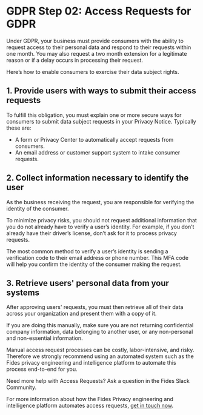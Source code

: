 
# GDPR Step 02: Access Requests for GDPR

Under GDPR, your business must provide consumers with the ability to request access to their personal data and respond to their requests within one month. You may also request a two month extension for a legitimate reason or if a delay occurs in processing their request.

Here’s how to enable consumers to exercise their data subject rights.

## 1. Provide users with ways to submit their access requests

To fulfill this obligation, you must explain one or more secure ways for consumers to submit data subject requests in your Privacy Notice. Typically these are:

- A form or Privacy Center to automatically accept requests from consumers.
- An email address or customer support system to intake consumer requests.

## 2. Collect information necessary to identify the user

As the business receiving the request, you are responsible for verifying the identity of the consumer.

To minimize privacy risks, you should not request additional information that you do not already have to verify a user’s identity. For example, if you don’t already have their driver’s license, don’t ask for it to process privacy requests.

The most common method to verify a user’s identity is sending a verification code to their email address or phone number. This MFA code will help you confirm the identity of the consumer making the request.

## 3. Retrieve users' personal data from your systems

After approving users' requests, you must then retrieve all of their data across your organization and present them with a copy of it.

If you are doing this manually, make sure you are not returning confidential company information, data belonging to another user, or any non-personal and non-essential information.

Manual access request processes can be costly, labor-intensive, and risky. Therefore we strongly recommend using an automated system such as the Fides privacy engineering and intelligence platform to automate this process end-to-end for you.

<Callout> Need more help with Access Requests? Ask a question in the Fides Slack Community. </Callout>

For more information about how the Fides Privacy engineering and intelligence platform automates access requests, [get in touch now](https://ethyca.com/book-demo?utm_source=docs-site).